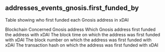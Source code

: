 ## addresses_events_gnosis.first_funded_by 
Table showing who first funded each Gnosis address in xDAI

<ParamField path="blockchain">
Blockchain
</ParamField>
<ParamField path="address">
Concerned Gnosis address
</ParamField>
<ParamField path="first_funded_by">
Which Gnosis address first funded the address with xDAI
</ParamField>
<ParamField path="block_time">
The block time on which the address was first funded with xDAI
</ParamField>
<ParamField path="block_number">
The block number on which the address was first funded with xDAI
</ParamField>
<ParamField path="tx_hash">
The transaction hash on which the address was first funded with xDAI
</ParamField>
